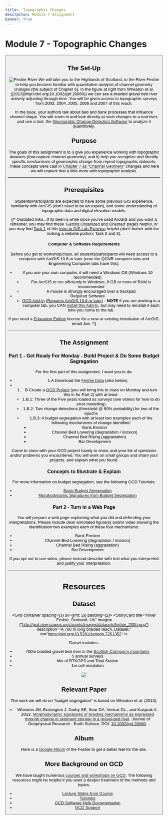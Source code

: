 ```yaml
---
title: 	Topographic Changes
descrpiton: Module 7 Assignment
banner: true
---
```

# Module 7 - Topographic Changes

<Button to="/Course_Topics/module-07" title="See Corresponding Learning Module" fullWidth color="secondary" iconName="AutoStories" />

## The Set-Up
<Image src="https://agupubs.onlinelibrary.wiley.com/cms/asset/0820afd5-68ce-4b79-9cd8-1955fb4cc4fa/jgrf20060-fig-0002-m.png" alt="Feshie River" caption="The River Feshie, Scotland, UK" float="right" />
We will take you to the Highlands of Scotland, to the River Feshie to help you become  familiar with quantitative analysis of channel geometry changes (the subject of Chapter 6). In the figure at right from Wheaton et al. ([2013](http://doi.org/10.1002/jgrf.20060)) we can see a braided gravel bed river actively adjusting through time. You will be given access to topographic surveys from 2003, 2004, 2005, 2006 and 2007 of this reach. 

In the [book](/syllabus/2021_Spring.html#fyirs--brierley-2013), your authors talk about bed and bank processes that influence channel shape. You will zoom in and look directly at such changes to a real river, and use a tool, the [Geomorphic Change Detection Software](http://gcd.riverscapes.net) to analyze it quantitively. 

## Purpose
The goals of this assignment is to i) give you experience working with topographic datasets (that capture channel geometry), and ii) help you recognize and identify specific mechanisms of geomorphic change from repeat topographic datasets. These concepts were cast in  [Chapter 7 as "Channel Geomery"](https://ebookcentral-proquest-com.dist.lib.usu.edu/lib/usu/reader.action?docID=1032536&ppg=132) changes and here we will unpack that a little more with topographic analysis. 

----------------
## Prerequisites
Students/Participants are expected to have some previous GIS experience, familiarity with ArcGIS (don’t need to be an expert), and some understanding of topographic data and digital elevation models.

{/* 
 Outdated links...If its been a while since you've used ArcGIS and you want a refresher, you may find these '[Getting Organized and Oriented](http://gis.joewheaton.org/assignments/labs/lab01/getting-organized-and-oriented)' pages helpful, or you may find [Task 1](http://gis.joewheaton.org/assignments/labs/lab01/task-1---build-map) of this [Intro to GIS Lab Exercise](http://gis.joewheaton.org/assignments/labs/lab01)  helpful (don't bother with the making a website portion; Task 2 and 3). 

#### Computer & Software  Requirements

Before you get to workshop/class, all students/participants will need access to a computer with ArcGIS 10.6 or later (note the QCNR computer labs and Engineering Computer labs have this):

- If you use your own  computer, it will need a Windows OS (Windows 10 recommended) 
  - For ArcGIS to run efficiently in Windows, 8 GB or more of RAM is recommended 
  - A mouse is strongly encouraged over a trackpad
- Required Software 
  - [GCD Add-In](http://gcd.riverscapes.xyz/Download/) ([Requires ArcGIS 10.6 or later](http://gcd.riverscapes.xyz/Download/about.html)) - **NOTE** if you are working in a computer lab, you CAN [install this Add-In](http://gcd.riverscapes.xyz/Download/install.html), but may need to reinstall it each time you come to the lab.

If you need a [Education Edition](http://esri.com/educationedition/) license for a new or existing installation of ArcGIS, email Joe.
*/}

-----------
## The Assignment

### Part 1 - Get Ready For Monday - Build Project & Do Some Budget Segregation

For the first part of this assignment, I want you to do:
- 1.A Download the [Feshie Data](http://gcd.riverscapes.xyz/Tutorials/example-data-sets.html) (also below)
- 1. B Create a [GCD Project](http://gcd.riverscapes.xyz/Concepts/projects.html) (you will bring this to class on Monday and turn this in for Part 2) with at least:
  -  1.B.1: Three of the Five years loaded as surveys (see videos for how to do error modelling)
  - 1.B.2: Two change detections (threshold @ 80% probability) for two of the epochs 
  - 1.B.3: A budget segregation with at least two examples each of the following mechanisms of change identified:
    - Bank Erosion 
    - Channel Bed Lowering (degradation / incision)
    - Channel Bed Rising (aggradation)
    - Bar Development 

Come to class with your GCD project handy to show, and your list of questions and/or problems you encountered. You will work on small groups and share your projects, and explain what you found. 

### Concepts to Illustrate & Explain


<Youtube embedId="QXEC1CGKA_8" caption="Building your GCD Project. In this tutorial, I show you how to get through 1.B.1 and 1.B.2 above." />

<Youtube embedId="zEka703CiH8" caption="Doing Budget Segregation. In this tutorial, I show you how to get through 1.B.3 above." />


For more information on budget segregation, see the following GCD Tutorials:
- [Basic Budget Segregation](http://gcd.riverscapes.xyz/Tutorials/GeomorphicInterpretation/simple-budget-segregation.html)
- [Morphodynamic Signatures from Budget Segregation](http://gcd.riverscapes.xyz/Tutorials/GeomorphicInterpretation/morphodynamic-signatures-from-budget-segeregation.html)


### Part 2 - Turn in a Web Page
You will prepare a web page explaining what you did and defending your interpretations. Please include clear annotated figure(s) and/or video showing the identification two examples each of these four mechanisms:

- Bank Erosion 
- Channel Bed Lowering (degradation / incision)
- Channel Bed Rising (aggradation)
- Bar Development 

If you opt not to use video, please instead describe with text what you interpreted and justify your interpretation. 

  


-------
# Resources

## Dataset

<Grid container spacing={3} sx={{mt: 2}} padding={2}>
      <StoryCard 
        title="River Feshie, Scotland, UK"
        image={"http://gcd.riverscapes.xyz/assets/images/datasets/feshie_200h.png"}
        description="A 700 m long braided reach. Dataset."
        to="https://doi.org/10.5281/zenodo.7261352" />
</Grid>

Datset includes:
- 700m braided gravel bed river in the <Icon iconName="Place" /> [Scottish Cairngorm mountains](https://www.google.com/maps/place/57%C2%B000'41.4%22N+3%C2%B054'16.1%22W/@57.0099348,-3.9000104,6821m/data=!3m1!1e3!4m5!3m4!1s0x0:0x0!8m2!3d57.01149!4d-3.90446)
- 5 annual surveys
- Mix of RTKGPS and Total Station
- 1m cell resolution

<Image to="https://doi.org/10.5281/zenodo.7261352" src="https://zenodo.org/badge/DOI/10.5281/zenodo.7261352.svg" />


## Relevant Paper
The work we will do on "budget segregation" is based on Wheaton et al. (2013):
- Wheaton JM, Brasington J, Darby SE, Sear DA, Vericat D‡., and Kasprak A. 2013. [Morphodynamic signatures of braiding mechanisms as expressed through change in sediment storage in a gravel-bed river](http://doi.org/10.1002/jgrf.20060). Journal of Geophysical Research - Earth Surface. DOI: [10.1002/jgrf.20060](http://doi.org/10.1002/jgrf.20060).

## Album
Here is a [Google Album](https://photos.app.goo.gl/QWfkPqTH5PvBVdk38) of the Feshie to get a better feel for the site. 

## More Background on GCD



We have taught numerous [courses and workshops on GCD](http://gcd.riverscapes.xyz/Workshops/). The following resources might be helpful if you want a deeper treatment of the methods and topics:
- [Lecture Slides from Course](http://gcd.riverscapes.xyz/Workshops/2019/wats5150/topics.html)
- [Tutorials](http://gcd.riverscapes.xyz/Tutorials/)
- [GCD Software Help Documentation](http://gcd.riverscapes.xyz/Help/)
- [GCD Support](http://gcd.riverscapes.xyz/support.html)
